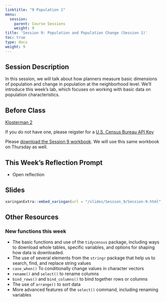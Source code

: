 ```yaml
---
linktitle: "9 Population 1"
menu:
  session:
    parent: Course Sessions
    weight: 9
title: 'Session 9: Population and Population Change (Session 1)'
toc: true
type: docs
weight: 9
---
```


## Session Description

In this session, we will talk about how planners measure basic dimensions of population and change in population at the neighborhood level. We'll introduce this week's lab, which focuses on working with basic data on population characteristics.

## Before Class

[Klosterman 2](https://uofi.box.com/s/ysc0fi5fn3on0342v758viggd355m04v)

If you do not have one, please reigster for a [U.S. Census Bureau API Key](https://api.census.gov/data/key_signup.html)

Please [download the Session 9 workbook](/schedule/session/09-Population_pt1_files/Session 9 Lab.zip). We will use this same workbook on Thursday as well.

## This Week's Reflection Prompt

- Open reflection

## Slides
```r
xaringanExtra::embed_xaringan(url = "/slides/Session_9/Session-9.html", ratio = "16:9")
```
## Other Resources

### New functions this week

- The basic functions and use of the `tidycensus` package, including ways to download whole tables, specific variables, and options for shaping how data is downloaded.
- The use of several elements from the `stringr` package that help us to search, find, and replace string values
- `case_when()` To conditionally change values in character vectors
- `rename()` and `select()` to rename columns
- `bind_rows()` and `bind_columns()` to bind together rows or columns
- The use of `arrange()` to sort data
- More advanced features of the `select()` command, including renaming variables
